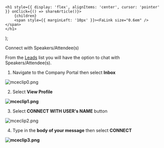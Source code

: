 

    <h1 style={{ display: 'flex', alignItems: 'center', cursor: 'pointer' }} onClick={() => shareArticle()}>
        {children} 
        <span style={{ marginLeft: '10px' }}><FaLink size="0.6em" /></span>
    </h1>
);

<ToastContainer />

<ClickableTitle>Connect with Speakers/Attendee(s)</ClickableTitle>




From the [Leads](https://docs-for-customers.slayte.com/hc/en-us/articles/4495203182483-View-Leads) list you will have the option to chat with Speakers/Attendee(s).


1. Navigate to the Company Portal then select **Inbox**


![mceclip0.png](../../../resources/article-images/4792631522835-Connect-with-Speakers-Attendee-s_1.png)


2. Select **View Profile**


**![mceclip1.png](../../../resources/article-images/4792631522835-Connect-with-Speakers-Attendee-s_2.png)**


3. Select **CONNECT WITH USER's NAME** button


![mceclip2.png](../../../resources/article-images/4792631522835-Connect-with-Speakers-Attendee-s_3.png)


4. Type in the **body of your message** then select **CONNECT**


**![mceclip3.png](../../../resources/article-images/4792631522835-Connect-with-Speakers-Attendee-s_4.png)**



